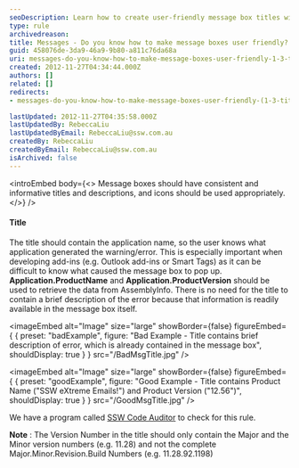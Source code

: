 ```yaml
---
seoDescription: Learn how to create user-friendly message box titles with consistent application names and versions
type: rule
archivedreason:
title: Messages - Do you know how to make message boxes user friendly? (1/3 Titles)
guid: 458076de-3da9-46a9-9b80-a811c76da68a
uri: messages-do-you-know-how-to-make-message-boxes-user-friendly-1-3-titles
created: 2012-11-27T04:34:44.000Z
authors: []
related: []
redirects:
- messages-do-you-know-how-to-make-message-boxes-user-friendly-(1-3-titles)

lastUpdated: 2012-11-27T04:35:58.000Z
lastUpdatedBy: RebeccaLiu
lastUpdatedByEmail: RebeccaLiu@ssw.com.au
createdBy: RebeccaLiu
createdByEmail: RebeccaLiu@ssw.com.au
isArchived: false
---
```


<introEmbed
  body={<>
Message boxes should have consistent and informative titles and descriptions, and icons should be used appropriately.
  </>}
/>
#### Title

The title should contain the application name, so the user knows what application generated the warning/error. This is especially important when developing add-ins (e.g. Outlook add-ins or Smart Tags) as it can be difficult to know what caused the message box to pop up.  **Application.ProductName** and  **Application.ProductVersion** should be used to retrieve the data from AssemblyInfo. There is no need for the title to contain a brief description of the error because that information is readily available in the message box itself.

<imageEmbed
  alt="Image"
  size="large"
  showBorder={false}
  figureEmbed={ {
    preset: "badExample",
    figure: "Bad Example - Title contains brief description of error, which is already contained in the message box",
    shouldDisplay: true
  } }
  src="/BadMsgTitle.jpg"
/>

<imageEmbed
  alt="Image"
  size="large"
  showBorder={false}
  figureEmbed={ {
    preset: "goodExample",
    figure: "Good Example - Title contains Product Name (\"SSW eXtreme Emails!\") and Product Version (\"12.56\")",
    shouldDisplay: true
  } }
  src="/GoodMsgTitle.jpg"
/>

We have a program called [SSW Code Auditor](http://www.ssw.com.au/ssw/CodeAuditor/Rules.aspx#TitleCS) to check for this rule.

 **Note** : The Version Number in the title should only contain the Major and the Minor version numbers (e.g. 11.28) and not the complete Major.Minor.Revision.Build Numbers (e.g. 11.28.92.1198)

